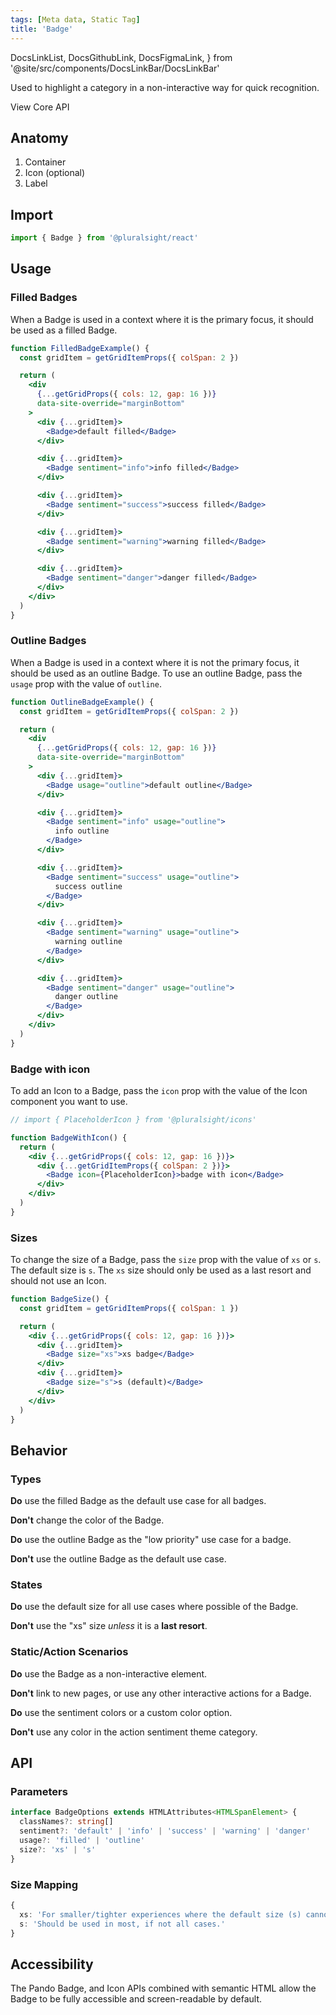 ```yaml
---
tags: [Meta data, Static Tag]
title: 'Badge'
---
```


  DocsLinkList,
  DocsGithubLink,
  DocsFigmaLink,
} from '@site/src/components/DocsLinkBar/DocsLinkBar'

<p className="size-xxl">
  Used to highlight a category in a non-interactive way for quick recognition.
</p>

<DocsLinkList>
  <DocsGithubLink href="https://github.com/pluralsight/pando/tree/main/packages/react/src/components/Badge.tsx" />
  <DocsGithubLink href="https://github.com/pluralsight/pando/tree/main/packages/headless-styles/src/components/Badge/badgeCSS.ts">
    View Core API
  </DocsGithubLink>
  <DocsFigmaLink href="https://www.figma.com/file/ZmH4XsZS5WnKeo28ylM5x1/Pando-UI-kit-(Web)?node-id=1214%3A50560&t=YLA3FBYLefNvfeuf-0" />
</DocsLinkList>

## Anatomy

1. Container
2. Icon (optional)
3. Label

## Import

```javascript
import { Badge } from '@pluralsight/react'
```

## Usage

### Filled Badges

When a Badge is used in a context where it is the primary focus, it should be used as a filled Badge.

```jsx live
function FilledBadgeExample() {
  const gridItem = getGridItemProps({ colSpan: 2 })

  return (
    <div
      {...getGridProps({ cols: 12, gap: 16 })}
      data-site-override="marginBottom"
    >
      <div {...gridItem}>
        <Badge>default filled</Badge>
      </div>

      <div {...gridItem}>
        <Badge sentiment="info">info filled</Badge>
      </div>

      <div {...gridItem}>
        <Badge sentiment="success">success filled</Badge>
      </div>

      <div {...gridItem}>
        <Badge sentiment="warning">warning filled</Badge>
      </div>

      <div {...gridItem}>
        <Badge sentiment="danger">danger filled</Badge>
      </div>
    </div>
  )
}
```

### Outline Badges

When a Badge is used in a context where it is not the primary focus, it should be used as an outline Badge. To use an outline Badge, pass the `usage` prop with the value of `outline`.

```jsx live
function OutlineBadgeExample() {
  const gridItem = getGridItemProps({ colSpan: 2 })

  return (
    <div
      {...getGridProps({ cols: 12, gap: 16 })}
      data-site-override="marginBottom"
    >
      <div {...gridItem}>
        <Badge usage="outline">default outline</Badge>
      </div>

      <div {...gridItem}>
        <Badge sentiment="info" usage="outline">
          info outline
        </Badge>
      </div>

      <div {...gridItem}>
        <Badge sentiment="success" usage="outline">
          success outline
        </Badge>
      </div>

      <div {...gridItem}>
        <Badge sentiment="warning" usage="outline">
          warning outline
        </Badge>
      </div>

      <div {...gridItem}>
        <Badge sentiment="danger" usage="outline">
          danger outline
        </Badge>
      </div>
    </div>
  )
}
```

### Badge with icon

To add an Icon to a Badge, pass the `icon` prop with the value of the Icon component you want to use.

```jsx live
// import { PlaceholderIcon } from '@pluralsight/icons'

function BadgeWithIcon() {
  return (
    <div {...getGridProps({ cols: 12, gap: 16 })}>
      <div {...getGridItemProps({ colSpan: 2 })}>
        <Badge icon={PlaceholderIcon}>badge with icon</Badge>
      </div>
    </div>
  )
}
```

### Sizes

To change the size of a Badge, pass the `size` prop with the value of `xs` or `s`. The default size is `s`. The `xs` size should only be used as a last resort and should not use an Icon.

```jsx live
function BadgeSize() {
  const gridItem = getGridItemProps({ colSpan: 1 })

  return (
    <div {...getGridProps({ cols: 12, gap: 16 })}>
      <div {...gridItem}>
        <Badge size="xs">xs badge</Badge>
      </div>
      <div {...gridItem}>
        <Badge size="s">s (default)</Badge>
      </div>
    </div>
  )
}
```

## Behavior

### Types

**Do** use the filled Badge as the default use case for all badges.

**Don't** change the color of the Badge.

**Do** use the outline Badge as the "low priority" use case for a badge.

**Don't** use the outline Badge as the default use case.

### States

**Do** use the default size for all use cases where possible of the Badge.

**Don't** use the "xs" size _unless_ it is a **last resort**.

### Static/Action Scenarios

**Do** use the Badge as a non-interactive element.

**Don't** link to new pages, or use any other interactive actions for a Badge.

**Do** use the sentiment colors or a custom color option.

**Don't** use any color in the action sentiment theme category.

## API

### Parameters

```typescript
interface BadgeOptions extends HTMLAttributes<HTMLSpanElement> {
  classNames?: string[]
  sentiment?: 'default' | 'info' | 'success' | 'warning' | 'danger'
  usage?: 'filled' | 'outline'
  size?: 'xs' | 's'
}
```

### Size Mapping

```typescript title="Badge size rules."
{
  xs: 'For smaller/tighter experiences where the default size (s) cannot be supported.',
  s: 'Should be used in most, if not all cases.'
}
```

## Accessibility

The Pando Badge, and Icon APIs combined with semantic HTML allow the Badge to be fully accessible and screen-readable by default.
